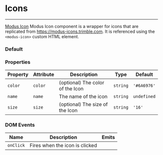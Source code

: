 # Icons

---

[Modus Icon](https://modus-icons.trimble.com/modus-solid/) Modus Icon component is a wrapper for icons that are replicated from https://modus-icons.trimble.com. It is referenced using the `<modus-icon>` custom HTML element.

### Default

<modus-icon icon="sun" color="black" size="50"></modus-icon>
<modus-icon icon="sun" color="black" size="40"></modus-icon>
<modus-icon icon="sun" color="black" size="25"></modus-icon>
<modus-icon icon="sun" color="black" size="15"></modus-icon>


### Properties

| Property | Attribute | Description                      | Type     | Default     |
| -------- | --------- | -------------------------------- | -------- | ----------- |
| `color`  | `color`   | (optional) The color of the Icon | `string` | `'#6A6976'` |
| `name`   | `name`    | The name of the icon             | `string` | `undefined` |
| `size`   | `size`    | (optional) The size of the Icon  | `string` | `'16'`      |

### DOM Events

| Name     | Description                      | Emits |
| -------- | -------------------------------- | ----- |
| `onClick`| Fires when the icon is clicked   |       |
